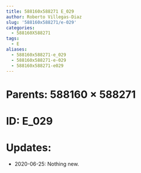 ```yaml
---
title: 588160x588271 E_029
author: Roberto Villegas-Diaz
slug: '588160x588271/e-029'
categories:
  - 588160X588271
tags:
  - E
aliases:
  - 588160x588271-e_029
  - 588160x588271-e-029
  - 588160x588271-e029
---
```


# **Parents**: 588160 $\times$ 588271
# **ID**: E_029
# **Updates**: 
 - 2020-06-25: Nothing new.
